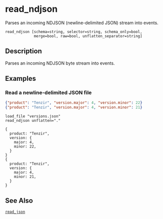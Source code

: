 
# read_ndjson

Parses an incoming NDJSON (newline-delimited JSON) stream into events.

```tql
read_ndjson [schema=string, selector=string, schema_only=bool,
             merge=bool, raw=bool, unflatten_separator=string]
```

## Description

Parses an incoming NDJSON byte stream into events.

<CommonOptions />

## Examples

### Read a newline-delimited JSON file

```json title="versions.json"
{"product": "Tenzir", "version.major": 4, "version.minor": 22}
{"product": "Tenzir", "version.major": 4, "version.minor": 21}
```

```tql
load_file "versions.json"
read_ndjson unflatten="."
```

```tql
{
  product: "Tenzir",
  version: {
    major: 4,
    minor: 22,
  }
}
{
  product: "Tenzir",
  version: {
    major: 4,
    minor: 21,
  }
}
```

## See Also

[`read_json`](read_json.mdx)
